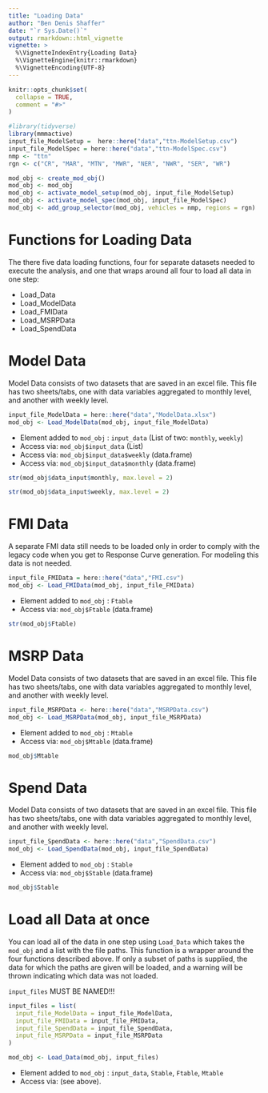 ```yaml
---
title: "Loading Data"
author: "Ben Denis Shaffer"
date: "`r Sys.Date()`"
output: rmarkdown::html_vignette
vignette: >
  %\VignetteIndexEntry{Loading Data}
  %\VignetteEngine{knitr::rmarkdown}
  %\VignetteEncoding{UTF-8}
---
```


```r
knitr::opts_chunk$set(
  collapse = TRUE,
  comment = "#>"
)
```

```r
#library(tidyverse)
library(mmmactive)
input_file_ModelSetup =  here::here("data","ttn-ModelSetup.csv")
input_file_ModelSpec = here::here("data","ttn-ModelSpec.csv")
nmp <- "ttn"
rgn <- c("CR", "MAR", "MTN", "MWR", "NER", "NWR", "SER", "WR")

mod_obj <- create_mod_obj()
mod_obj <- mod_obj
mod_obj <- activate_model_setup(mod_obj, input_file_ModelSetup)
mod_obj <- activate_model_spec(mod_obj, input_file_ModelSpec)
mod_obj <- add_group_selector(mod_obj, vehicles = nmp, regions = rgn)
```


# Functions for Loading Data

The there five data loading functions, four for separate datasets needed to execute the analysis, and one that wraps around all four to load all data in one step:

* Load_Data
* Load_ModelData
* Load_FMIData
* Load_MSRPData
* Load_SpendData

# Model Data

Model Data consists of two datasets that are saved in an excel file. This file has two sheets/tabs, one with data variables aggregated to monthly level, and another with weekly level.

```r
input_file_ModelData = here::here("data","ModelData.xlsx")
mod_obj <- Load_ModelData(mod_obj, input_file_ModelData)
```

* Element added to `mod_obj` : `input_data` (List of two: `monthly`, `weekly`)
* Access via: `mod_obj$input_data` (List)
* Access via: `mod_obj$input_data$weekly` (data.frame)
* Access via: `mod_obj$input_data$monthly` (data.frame)

```r
str(mod_obj$data_input$monthly, max.level = 2)
```


```r
str(mod_obj$data_input$weekly, max.level = 2)
```

# FMI Data

A separate FMI data still needs to be loaded only in order to comply with the legacy code when you get to Response Curve generation. For modeling this data is not needed.

```r
input_file_FMIData = here::here("data","FMI.csv")
mod_obj <- Load_FMIData(mod_obj, input_file_FMIData)
```

* Element added to `mod_obj` : `Ftable` 
* Access via: `mod_obj$Ftable` (data.frame)

```r
str(mod_obj$Ftable)
```

# MSRP Data

Model Data consists of two datasets that are saved in an excel file. This file has two sheets/tabs, one with data variables aggregated to monthly level, and another with weekly level.

```r
input_file_MSRPData <- here::here("data","MSRPData.csv")
mod_obj <- Load_MSRPData(mod_obj, input_file_MSRPData)
```

* Element added to `mod_obj` : `Mtable` 
* Access via: `mod_obj$Mtable` (data.frame)

```r
mod_obj$Mtable
```

# Spend Data

Model Data consists of two datasets that are saved in an excel file. This file has two sheets/tabs, one with data variables aggregated to monthly level, and another with weekly level.

```r
input_file_SpendData <- here::here("data","SpendData.csv")
mod_obj <- Load_SpendData(mod_obj, input_file_SpendData)
```

* Element added to `mod_obj` : `Stable` 
* Access via: `mod_obj$Stable` (data.frame)

```r
mod_obj$Stable
```

# Load all Data at once

You can load all of the data in one step using `Load_Data` which takes the  `mod_obj` and a list with the file paths.
This function is a wrapper around the four functions described above. If only a subset of paths is supplied, the data for which the paths are given will be loaded, and a warning will be thrown indicating which data was not loaded.

`input_files` MUST BE NAMED!!!
```r
input_files = list(
  input_file_ModelData = input_file_ModelData,
  input_file_FMIData = input_file_FMIData,
  input_file_SpendData = input_file_SpendData,
  input_file_MSRPData = input_file_MSRPData
)

mod_obj <- Load_Data(mod_obj, input_files)
```

* Element added to `mod_obj` : `input_data`, `Stable`, `Ftable`, `Mtable`
* Access via: (see above).
